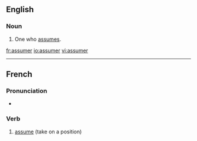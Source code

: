 ==English==

===Noun===
{{en-noun}}

#One who [[assume]]s.

[[fr:assumer]]
[[io:assumer]]
[[vi:assumer]]

----
{{rfc-auto|sort languages}}
==French==

===Pronunciation===
* {{IPA|/a.sy.me/|lang=fr}}

===Verb===
{{infl|fr|verb}}

# [[assume]] (take on a position)

{{tbot entry|French|assume|2008|December|fr}}